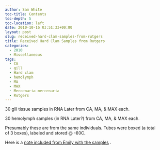 ```yaml
---
author: Sam White
toc-title: Contents
toc-depth: 5
toc-location: left
date: 2010-10-16 03:51:33+00:00
layout: post
slug: received-hard-clam-samples-from-rutgers
title: Received Hard Clam Samples from Rutgers
categories:
  - 2010
  - Miscellaneous
tags:
  - CA
  - gill
  - Hard clam
  - hemolymph
  - MA
  - MAX
  - Mercenaria mercenaria
  - Rutgers
---
```


30 gill tissue samples in RNA Later from CA, MA, & MAX each.

30 hemolymph samples (in RNA Later?) from CA, MA, & MAX each.

Presumably these are from the same individuals. Tubes were boxed (a total of 3 boxes), labeled and stored @ -80C.

Here is a [note included from Emily with the samples](https://eagle.fish.washington.edu/Arabidopsis/20101015-01.jpg) .

